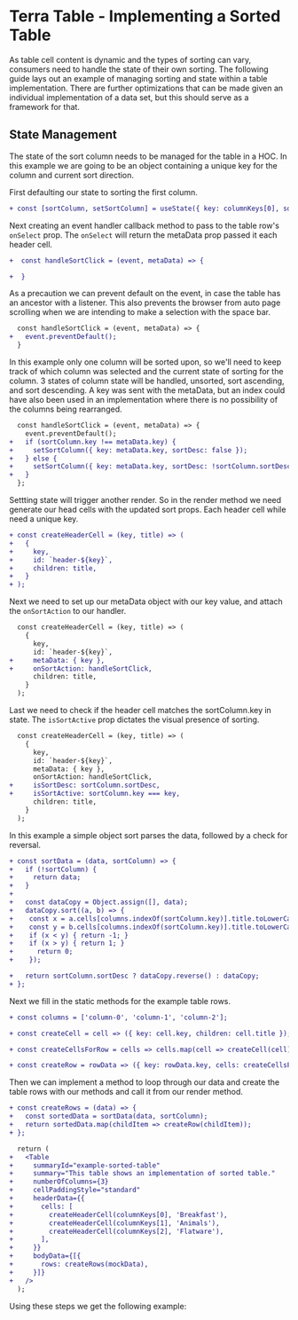 
# Terra Table - Implementing a Sorted Table

As table cell content is dynamic and the types of sorting can vary, consumers need to handle the state of their own sorting. The following guide lays out an example of managing sorting and state within a table implementation. There are further optimizations that can be made given an individual implementation of a data set, but this should serve as a framework for that.

## State Management
The state of the sort column needs to be managed for the table in a HOC. In this example we are going to be an object containing a unique key for the column and current sort direction.

 First defaulting our state to sorting the first column.
```diff
+ const [sortColumn, setSortColumn] = useState({ key: columnKeys[0], sortDesc: false });
```
Next creating an event handler callback method to pass to the table row's `onSelect` prop. The `onSelect` will return the metaData prop passed it each header cell.
```diff
+  const handleSortClick = (event, metaData) => {

+  }
```
As a precaution we can prevent default on the event, in case the table has an ancestor with a listener. This also prevents the browser from auto page scrolling when we are intending to make a selection with the space bar.
```diff
  const handleSortClick = (event, metaData) => {
+   event.preventDefault();
  }
```
In this example only one column will be sorted upon, so we'll need to keep track of which column was selected and the current state of sorting for the column. 3 states of column state will be handled, unsorted, sort ascending, and sort descending. A key was sent with the metaData, but an index could have also been used in an implementation where there is no possibility of the columns being rearranged.
```diff
  const handleSortClick = (event, metaData) => {
    event.preventDefault();
+   if (sortColumn.key !== metaData.key) {
+     setSortColumn({ key: metaData.key, sortDesc: false });
+   } else {
+     setSortColumn({ key: metaData.key, sortDesc: !sortColumn.sortDesc });
+   }
  };
```
Settting state will trigger another render. So in the render method we need generate our head cells with the updated sort props. Each header cell while need a unique key.
```diff
+ const createHeaderCell = (key, title) => (
+   {
+     key,
+     id: `header-${key}`,
+     children: title,
+   }
+ );
```
Next we need to set up our metaData object with our key value, and attach the `onSortAction` to our handler.
```diff
  const createHeaderCell = (key, title) => (
    {
      key,
      id: `header-${key}`,
+     metaData: { key },
+     onSortAction: handleSortClick,
      children: title,
    }
  );
```
Last we need to check if the header cell matches the sortColumn.key in state. The `isSortActive` prop dictates the visual presence of sorting.
```diff
  const createHeaderCell = (key, title) => (
    {
      key,
      id: `header-${key}`,
      metaData: { key },
      onSortAction: handleSortClick,
+     isSortDesc: sortColumn.sortDesc,
+     isSortActive: sortColumn.key === key,
      children: title,
    }
  );
```
In this example a simple object sort parses the data, followed by a check for reversal.
```diff
+ const sortData = (data, sortColumn) => {
+   if (!sortColumn) {
+     return data;
+   }
+
+   const dataCopy = Object.assign([], data);
+   dataCopy.sort((a, b) => {
+    const x = a.cells[columns.indexOf(sortColumn.key)].title.toLowerCase();
+    const y = b.cells[columns.indexOf(sortColumn.key)].title.toLowerCase();
+    if (x < y) { return -1; }
+    if (x > y) { return 1; }
+      return 0;
+    });

+   return sortColumn.sortDesc ? dataCopy.reverse() : dataCopy;
+ };
```
Next we fill in the static methods for the example table rows.
```diff
+ const columns = ['column-0', 'column-1', 'column-2'];

+ const createCell = cell => ({ key: cell.key, children: cell.title });

+ const createCellsForRow = cells => cells.map(cell => createCell(cell));

+ const createRow = rowData => ({ key: rowData.key, cells: createCellsForRow(rowData.cells) });
```
Then we can implement a method to loop through our data and create the table rows with our methods and call it from our render method. 
```diff
+ const createRows = (data) => {
+   const sortedData = sortData(data, sortColumn);
+   return sortedData.map(childItem => createRow(childItem));
+ };

  return (
+   <Table
+     summaryId="example-sorted-table"
+     summary="This table shows an implementation of sorted table."
+     numberOfColumns={3}
+     cellPaddingStyle="standard"
+     headerData={{
+       cells: [
+         createHeaderCell(columnKeys[0], 'Breakfast'),
+         createHeaderCell(columnKeys[1], 'Animals'),
+         createHeaderCell(columnKeys[2], 'Flatware'),
+       ],
+     }}
+     bodyData={[{
+       rows: createRows(mockData),
+     }]}
+   />
  );
```
Using these steps we get the following example:

<SortedTable />
